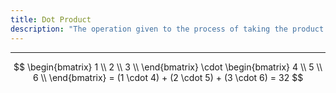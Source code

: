 ```yaml
---
title: Dot Product
description: "The operation given to the process of taking the product of each corresponding element in a [vector](vector.qmd), and summing all products. Also known as [linear combination](linear_combination.qmd)."
---
```


---

$$
\begin{bmatrix}
1 \\
2 \\
3 \\
\end{bmatrix}
\cdot 
\begin{bmatrix}
4 \\
5 \\
6 \\
\end{bmatrix}
= (1 \cdot 4) + (2 \cdot 5) + (3 \cdot 6) = 32 
$$